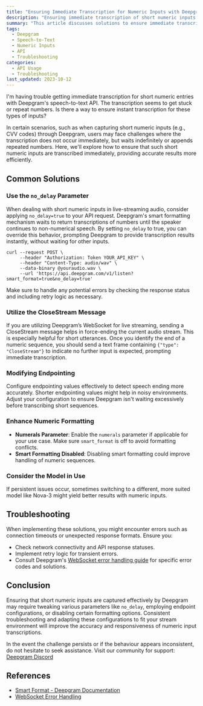 ```yaml
---
title: "Ensuring Immediate Transcription for Numeric Inputs with Deepgram"
description: "Ensuring immediate transcription of short numeric inputs with Deepgram's speech-to-text API."
summary: "This article discusses solutions to ensure immediate transcription of short numeric inputs, such as CVV codes, using Deepgram's speech-to-text API. It covers the use of the 'no_delay' parameter to override the default behaviour of waiting for non-numerical speech."
tags:
  - Deepgram
  - Speech-to-Text
  - Numeric Inputs
  - API
  - Troubleshooting
categories:
  - API Usage
  - Troubleshooting
last_updated: 2023-10-12
---
```


<CommunityQuestion>I'm having trouble getting immediate transcription for short numeric entries with Deepgram's speech-to-text API. The transcription seems to get stuck or repeat numbers. Is there a way to ensure instant transcription for these types of inputs?</CommunityQuestion>

In certain scenarios, such as when capturing short numeric inputs (e.g., CVV codes) through Deepgram, users may face challenges where the transcription does not occur immediately, but waits indefinitely or appends repeated numbers. Here, we'll explore how to ensure that such short numeric inputs are transcribed immediately, providing accurate results more efficiently.

## Common Solutions

### Use the `no_delay` Parameter
When dealing with short numeric inputs in live-streaming audio, consider applying `no_delay=true` to your API request. Deepgram's smart formatting mechanism waits to return transcriptions of numbers until the speaker continues to non-numerical speech. By setting `no_delay` to true, you can override this behavior, prompting Deepgram to provide transcription results instantly, without waiting for other inputs.

```shell
curl --request POST \
     --header "Authorization: Token YOUR_API_KEY" \
     --header "Content-Type: audio/wav" \
     --data-binary @youraudio.wav \
     --url 'https://api.deepgram.com/v1/listen?smart_format=true&no_delay=true'
```

Make sure to handle any potential errors by checking the response status and including retry logic as necessary.

### Utilize the CloseStream Message
If you are utilizing Deepgram’s WebSocket for live streaming, sending a CloseStream message helps in force-ending the current audio stream. This is especially helpful for short utterances. Once you identify the end of a numeric sequence, you should send a text frame containing `{"type": "CloseStream"}` to indicate no further input is expected, prompting immediate transcription.

### Modifying Endpointing
Configure endpointing values effectively to detect speech ending more accurately. Shorter endpointing values might help in noisy environments. Adjust your configuration to ensure Deepgram isn't waiting excessively before transcribing short sequences.

### Enhance Numeric Formatting
- **Numerals Parameter**: Enable the `numerals` parameter if applicable for your use case. Make sure `smart_format` is off to avoid formatting conflicts.
- **Smart Formatting Disabled**: Disabling smart formatting could improve handling of numeric sequences.

### Consider the Model in Use
If persistent issues occur, sometimes switching to a different, more suited model like Nova-3 might yield better results with numeric inputs.

## Troubleshooting
When implementing these solutions, you might encounter errors such as connection timeouts or unexpected response formats. Ensure you:
- Check network connectivity and API response statuses.
- Implement retry logic for transient errors.
- Consult Deepgram's [WebSocket error handling guide](../troubleshooting-websocket-data-and-net-errors-when-live-streaming-audio.md) for specific error codes and solutions.

## Conclusion
Ensuring that short numeric inputs are captured effectively by Deepgram may require tweaking various parameters like `no_delay`, employing endpoint configurations, or disabling certain formatting options. Consistent troubleshooting and adapting these configurations to fit your stream environment will improve the accuracy and responsiveness of numeric input transcriptions.

In the event the challenge persists or if the behaviour appears inconsistent, do not hesitate to seek assistance. Visit our community for support: [Deepgram Discord](https://discord.gg/deepgram)

## References
- [Smart Format - Deepgram Documentation](../smart-format.md)
- [WebSocket Error Handling](../troubleshooting-websocket-data-and-net-errors-when-live-streaming-audio.md)
